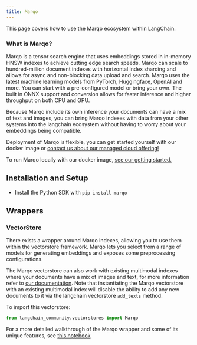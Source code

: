 ```yaml
---
title: Marqo
---
```


This page covers how to use the Marqo ecosystem within LangChain.

### **What is Marqo?**

Marqo is a tensor search engine that uses embeddings stored in in-memory HNSW indexes to achieve cutting edge search speeds. Marqo can scale to hundred-million document indexes with horizontal index sharding and allows for async and non-blocking data upload and search. Marqo uses the latest machine learning models from PyTorch, Huggingface, OpenAI and more. You can start with a pre-configured model or bring your own. The built in ONNX support and conversion allows for faster inference and higher throughput on both CPU and GPU.

Because Marqo include its own inference your documents can have a mix of text and images, you can bring Marqo indexes with data from your other systems into the langchain ecosystem without having to worry about your embeddings being compatible.

Deployment of Marqo is flexible, you can get started yourself with our docker image or [contact us about our managed cloud offering!](https://www.marqo.ai/pricing)

To run Marqo locally with our docker image, [see our getting started.](https://docs.marqo.ai/latest/)

## Installation and Setup

- Install the Python SDK with `pip install marqo`

## Wrappers

### VectorStore

There exists a wrapper around Marqo indexes, allowing you to use them within the vectorstore framework. Marqo lets you select from a range of models for generating embeddings and exposes some preprocessing configurations.

The Marqo vectorstore can also work with existing multimodal indexes where your documents have a mix of images and text, for more information refer to [our documentation](https://docs.marqo.ai/latest/#multi-modal-and-cross-modal-search). Note that instantiating the Marqo vectorstore with an existing multimodal index will disable the ability to add any new documents to it via the langchain vectorstore `add_texts` method.

To import this vectorstore:

```python
from langchain_community.vectorstores import Marqo
```

For a more detailed walkthrough of the Marqo wrapper and some of its unique features, see [this notebook](/oss/integrations/vectorstores/marqo)
